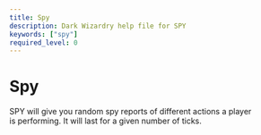 ```yaml
---
title: Spy
description: Dark Wizardry help file for SPY
keywords: ["spy"]
required_level: 0
---
```


# Spy

SPY  will give you random spy reports of different actions a player  
is performing.  It will last for a given number of ticks.